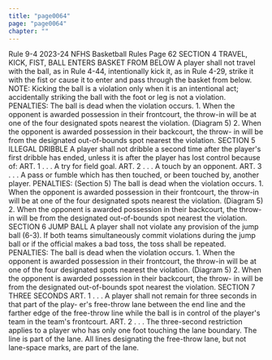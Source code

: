 ```yaml
---
title: "page0064"
page: "page0064"
chapter: ""
---
```


Rule 9-4 2023-24 NFHS Basketball Rules Page 62 SECTION 4 TRAVEL, KICK, FIST, BALL ENTERS BASKET FROM BELOW A player shall not travel with the ball, as in Rule 4-44, intentionally kick it, as in Rule 4-29, strike it with the fist or cause it to enter and pass through the basket from below. NOTE: Kicking the ball is a violation only when it is an intentional act; accidentally striking the ball with the foot or leg is not a violation. PENALTIES: The ball is dead when the violation occurs. 1. When the opponent is awarded possession in their frontcourt, the throw-in will be at one of the four designated spots nearest the violation. (Diagram 5) 2. When the opponent is awarded possession in their backcourt, the throw- in will be from the designated out-of-bounds spot nearest the violation. SECTION 5 ILLEGAL DRIBBLE A player shall not dribble a second time after the player's first dribble has ended, unless it is after the player has lost control because of: ART. 1 . . . A try for field goal. ART. 2 . . . A touch by an opponent. ART. 3 . . . A pass or fumble which has then touched, or been touched by, another player. PENALTIES: (Section 5) The ball is dead when the violation occurs. 1. When the opponent is awarded possession in their frontcourt, the throw-in will be at one of the four designated spots nearest the violation. (Diagram 5) 2. When the opponent is awarded possession in their backcourt, the throw- in will be from the designated out-of-bounds spot nearest the violation. SECTION 6 JUMP BALL A player shall not violate any provision of the jump ball (6-3). If both teams simultaneously commit violations during the jump ball or if the official makes a bad toss, the toss shall be repeated. PENALTIES: The ball is dead when the violation occurs. 1. When the opponent is awarded possession in their frontcourt, the throw-in will be at one of the four designated spots nearest the violation. (Diagram 5) 2. When the opponent is awarded possession in their backcourt, the throw- in will be from the designated out-of-bounds spot nearest the violation. SECTION 7 THREE SECONDS ART. 1 . . . A player shall not remain for three seconds in that part of the play- er's free-throw lane between the end line and the farther edge of the free-throw line while the ball is in control of the player's team in the team's frontcourt. ART. 2 . . . The three-second restriction applies to a player who has only one foot touching the lane boundary. The line is part of the lane. All lines designating the free-throw lane, but not lane-space marks, are part of the lane.
